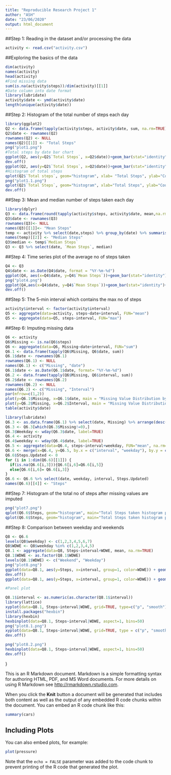 ---
title: "Reproducible Research Project 1"
author: "ASH"
date: "23/06/2020"
output: html_document
---

##Step 1: Reading in the dataset and/or processing the data
```{r, echo=TRUE}
activity <- read.csv("activity.csv")
```

##Exploring the basics of the data
```{r}
dim(activity)
names(activity)
head(activity)
#Find missing data
sum(is.na(activity$steps))/dim(activity)[[1]]
#Date column into date format
library(lubridate)
activity$date <- ymd(activity$date)
length(unique(activity$date))
```

##Step 2: Histogram of the total number of steps each day
```{r, echo = TRUE}
library(ggplot2)
Q2 <- data.frame(tapply(activity$steps, activity$date, sum, na.rm=TRUE))
Q2$date <- rownames(Q2)
rownames(Q2) <- NULL
names(Q2)[[1]] <- "Total Steps"
png("plot1.png")
#Total steps by date bar chart
ggplot(Q2, aes(y=Q2$`Total Steps`, x=Q2$date))+geom_bar(stat="identity")+ylab("Total Steps")+xlab("Date")+ggtitle("Total Steps by date")
dev.off()
ggplot(Q2, aes(y=Q2$`Total Steps`, x=Q2$date))+geom_bar(stat="identity")+ylab("Total Steps")+xlab("Date")+ggtitle("Total Steps by date")
#Histogram of total steps
qplot(Q2$`Total steps`, geom="histogram", xlab= "Total Steps", ylab="Counts", main="Total Steps Histogram")
png("plot1.1.png")
qplot(Q2$`Total Steps`, geom="histogram", xlab="Total Steps", ylab="Counts", main="Total Steps Histogram")
dev.off()
```

##Step 3: Mean and median number of steps taken each day
```{r, echo=TRUE}
library(dplyr)
Q3 <- data.frame(round(tapply(activity$steps, activity$date, mean,na.rm=TRUE),2))
Q3$date <- rownames(Q3)
rownames(Q3)<- NULL
names(Q3)[[1]]<- "Mean Steps"
temp <- activity %>% select(date,steps) %>% group_by(date) %>% summarise(median(steps))
names(temp)[[2]] <- "Median Steps"
Q3$median <- temp$`Median Steps`
Q3 <- Q3 %>% select(date, `Mean Steps`, median)
```
##Step 4: Time series plot of the average no of steps taken
```{r, echo=TRUE}
Q4 <- Q3
Q4$date <- as.Date(Q4$date, format = "%Y-%m-%d")
ggplot(Q4, aes(x=Q4$date, y=Q4$`Mean Steps`))+geom_bar(stat="identity")+scale_x_date()+ylab("Mean Steps Every Day")+xlab("Date")+ggtitle("Mean Steps by Date")
png("plot4.png")
ggplot(Q4,aes(x=Q4$date, y=Q4$`Mean Steps`))+geom_bar(stat="identity")+scale_x_date()+ylab("Mean Steps Every day")+xlab("Date")+ggtitle("Mean Steps by Date")
dev.off()
```

##Step 5: The 5-min interval which contains the max no of steps
```{r, echo=TRUE}
activity$interval <- factor(activity$interval)
Q5 <- aggregate(data=activity, steps~date+interval, FUN="mean")
Q5 <- aggregate(data=Q5, steps~interval, FUN="max")
```

##Step 6: Imputing missing data
```{r, echo=TRUE}
Q6 <- activity
Q6$Missing <- is.na(Q6$steps)
Q6 <- aggregate(data=Q6, Missing~date+interval, FUN="sum")
Q6.1 <- data.frame(tapply(Q6$Missing, Q6$date, sum))
Q6.1$date <- rownames(Q6.1)
rownames(Q6.1) <- NULL
names(Q6.1) <- c("Missing", "date")
Q6.1$date <- as.Date(Q6.1$date, format= "%Y-%m-%d")
Q6.2 <- data.frame(tapply(Q6$Missing, Q6$interval, sum))
Q6.2$date <- rownames(Q6.2)
rownames(Q6.2) <- NULL
names(Q6.2) <- c("Missing", "Interval")
par(mfrow=c(1,2))
plot(y=Q6.1$Missing, x=Q6.1$date, main = "Missing Value Distribution by Date")
plot(y=Q6.2$Missing, x=Q6.2$Interval, main = "Missing Value Distribution bt Interval")
table(activity$date)
```

```{r, echo=TRUE}
library(lubridate)
Q6.3 <- as.data.frame(Q6.1) %>% select(date, Missing) %>% arrange(desc(Missing))
Q6.3 <- Q6.3[which(Q6.3$Missing!=0),]
Q6.3$Weekday <- wday(Q6.3$date, label=TRUE)
Q6.4 <- activity
Q6.4$weekday <- wday(Q6.4$date, label=TRUE)
Q6.5 <- aggregate(data=Q6.4, steps~interval+weekday, FUN="mean", na.rm=TRUE)
Q6.6 <- merge(x=Q6.4, y=Q6.5, by.x = c("interval", "weekday"), by.y = c("interval", "weekday"), all.x= TRUE)
Q6.6$Steps.Updated <- 0
for (i in 1:dim(Q6.6)[[1]]) {
  if(is.na(Q6.6[i,3])){Q6.6[i,6]=Q6.6[i,5]}
  else{Q6.6[i,6]= Q6.6[i,3]}
}
Q6.6 <- Q6.6 %>% select(date, weekday, interval, Steps.Updated)
names(Q6.6)[[4]] <- "Steps"
```

##Step 7: Histogram of the total no of steps after missing values are imputed

```{r, echo=TRUE}
png("plot7.png")
qplot(Q6.6$Steps, geom="histogram", main="Total Steps taken histogram post imputation", xlab = "Steps", ylab = "Count")
qplot(Q6.6$Steps, geom="histogram", main="Total Steps taken histogram post imputation", xlab="Steps", ylab="Count")
```

##Step 8: Comparison between weekday and weekends
```{r, echo=TRUE}
Q8 <- Q6.6
levels(Q8$weekday) <- c(1,2,3,4,5,6,7)
Q8$WDWE <- Q8$weekday %in% c(1,2,3,4,5)
Q8.1 <- aggregate(data=Q8, Steps~interval+WDWE, mean, na.rm=TRUE)
Q8.1$WDWE <- as.factor(Q8.1$WDWE)
levels(Q8.1$WDWE) <- c("Weekend", "Weekday")
png("plot8.png")
ggplot(data=Q8.1, aes(y=Steps, x=interval, group=1, color=WDWE)) + geom_line() + scale_x_discrete(breaks = seq(0, 2500, by = 300)) + ylab("Mean Steps") + xlab("Intervals") + ggtitle("Mean steps across intervals by Weekend and Weekday")
dev.off()
ggplot(data=Q8.1, aes(y=Steps, x=interval, group=1, color=WDWE)) + geom_line() + scale_x_discrete(breaks = seq(0, 2500, by=300)) + ylab("Mean Steps") + xlab("Intervals") + ggtitle("Mean steps across intervals by Weekend and Weekday")

#Panel plot

Q8.1$interval <- as.numeric(as.character(Q8.1$interval))
library(lattice)
xyplot(data=Q8.1, Steps~interval|WDWE, grid=TRUE, type=c("p", "smooth"), lwd=4, panel= panel.smoothScatter)
install.packages("hexbin")
library(hexbin)
hexbinplot(data=Q8.1, Steps~interval|WDWE, aspect=1, bins=50)
png("plot8.1.png")
xyplot(data=Q8.1, Steps~interval|WDWE, grid=TRUE, type = c("p", "smooth"), lwd=4, panel = panel.smoothScatter)
dev.off()

png("plot8.2.png")
hexbinplot(data=Q8.1, Steps~interval|WDWE, aspect=1, bins=50)
dev.off()
```

}

This is an R Markdown document. Markdown is a simple formatting syntax for authoring HTML, PDF, and MS Word documents. For more details on using R Markdown see <http://rmarkdown.rstudio.com>.

When you click the **Knit** button a document will be generated that includes both content as well as the output of any embedded R code chunks within the document. You can embed an R code chunk like this:

```{r cars}
summary(cars)
```

## Including Plots

You can also embed plots, for example:

```{r pressure, echo=FALSE}
plot(pressure)
```

Note that the `echo = FALSE` parameter was added to the code chunk to prevent printing of the R code that generated the plot.
